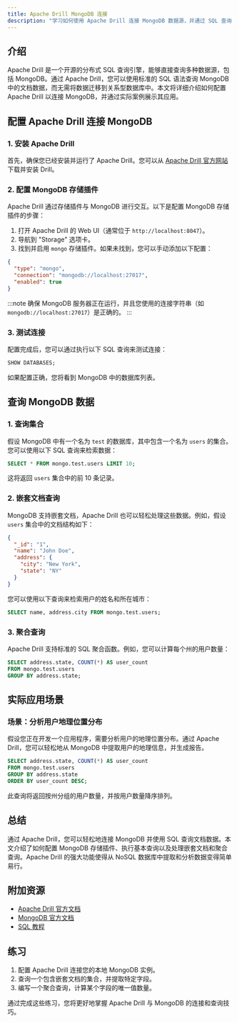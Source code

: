 ```yaml
---
title: Apache Drill MongoDB 连接
description: "学习如何使用 Apache Drill 连接 MongoDB 数据源，并通过 SQL 查询 MongoDB 中的数据。本文适合初学者，包含详细的步骤、代码示例和实际应用场景。"
---
```


## 介绍

Apache Drill 是一个开源的分布式 SQL 查询引擎，能够直接查询多种数据源，包括 MongoDB。通过 Apache Drill，您可以使用标准的 SQL 语法查询 MongoDB 中的文档数据，而无需将数据迁移到关系型数据库中。本文将详细介绍如何配置 Apache Drill 以连接 MongoDB，并通过实际案例展示其应用。

## 配置 Apache Drill 连接 MongoDB

### 1. 安装 Apache Drill

首先，确保您已经安装并运行了 Apache Drill。您可以从 [Apache Drill 官方网站](https://drill.apache.org/) 下载并安装 Drill。

### 2. 配置 MongoDB 存储插件

Apache Drill 通过存储插件与 MongoDB 进行交互。以下是配置 MongoDB 存储插件的步骤：

1. 打开 Apache Drill 的 Web UI（通常位于 `http://localhost:8047`）。
2. 导航到 "Storage" 选项卡。
3. 找到并启用 `mongo` 存储插件。如果未找到，您可以手动添加以下配置：

```json
{
  "type": "mongo",
  "connection": "mongodb://localhost:27017",
  "enabled": true
}
```

:::note
确保 MongoDB 服务器正在运行，并且您使用的连接字符串（如 `mongodb://localhost:27017`）是正确的。
:::

### 3. 测试连接

配置完成后，您可以通过执行以下 SQL 查询来测试连接：

```sql
SHOW DATABASES;
```

如果配置正确，您将看到 MongoDB 中的数据库列表。

## 查询 MongoDB 数据

### 1. 查询集合

假设 MongoDB 中有一个名为 `test` 的数据库，其中包含一个名为 `users` 的集合。您可以使用以下 SQL 查询来检索数据：

```sql
SELECT * FROM mongo.test.users LIMIT 10;
```

这将返回 `users` 集合中的前 10 条记录。

### 2. 嵌套文档查询

MongoDB 支持嵌套文档，Apache Drill 也可以轻松处理这些数据。例如，假设 `users` 集合中的文档结构如下：

```json
{
  "_id": "1",
  "name": "John Doe",
  "address": {
    "city": "New York",
    "state": "NY"
  }
}
```

您可以使用以下查询来检索用户的姓名和所在城市：

```sql
SELECT name, address.city FROM mongo.test.users;
```

### 3. 聚合查询

Apache Drill 支持标准的 SQL 聚合函数。例如，您可以计算每个州的用户数量：

```sql
SELECT address.state, COUNT(*) AS user_count
FROM mongo.test.users
GROUP BY address.state;
```

## 实际应用场景

### 场景：分析用户地理位置分布

假设您正在开发一个应用程序，需要分析用户的地理位置分布。通过 Apache Drill，您可以轻松地从 MongoDB 中提取用户的地理信息，并生成报告。

```sql
SELECT address.state, COUNT(*) AS user_count
FROM mongo.test.users
GROUP BY address.state
ORDER BY user_count DESC;
```

此查询将返回按州分组的用户数量，并按用户数量降序排列。

## 总结

通过 Apache Drill，您可以轻松地连接 MongoDB 并使用 SQL 查询文档数据。本文介绍了如何配置 MongoDB 存储插件、执行基本查询以及处理嵌套文档和聚合查询。Apache Drill 的强大功能使得从 NoSQL 数据库中提取和分析数据变得简单易行。

## 附加资源

- [Apache Drill 官方文档](https://drill.apache.org/docs/)
- [MongoDB 官方文档](https://docs.mongodb.com/)
- [SQL 教程](https://www.w3schools.com/sql/)

## 练习

1. 配置 Apache Drill 连接您的本地 MongoDB 实例。
2. 查询一个包含嵌套文档的集合，并提取特定字段。
3. 编写一个聚合查询，计算某个字段的唯一值数量。

通过完成这些练习，您将更好地掌握 Apache Drill 与 MongoDB 的连接和查询技巧。